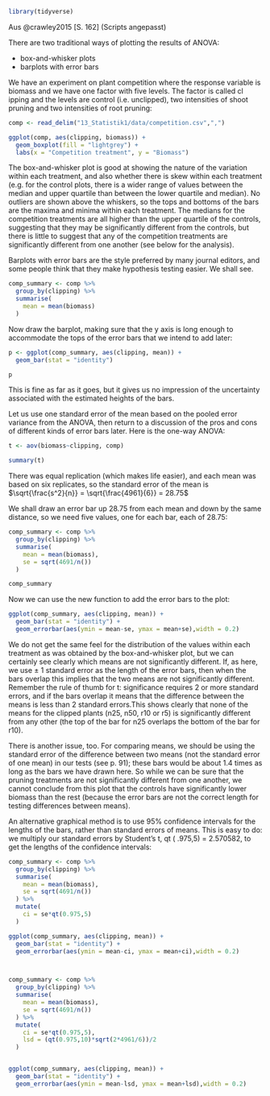 
```r
library(tidyverse)
```



Aus @crawley2015 [S. 162] (Scripts angepasst)

There are two traditional ways of plotting the results of ANOVA:

- box-and-whisker plots
- barplots with error bars

We have an experiment on plant competition where the response variable is biomass and we have one factor with five levels. The factor is called cl ipping and the levels are control (i.e. unclipped), two intensities of shoot pruning and two intensities of root pruning:

```r
comp <- read_delim("13_Statistik1/data/competition.csv",",")

ggplot(comp, aes(clipping, biomass)) +
  geom_boxplot(fill = "lightgrey") +
  labs(x = "Competition treatment", y = "Biomass")


```

The box-and-whisker plot is good at showing the nature of the variation within each treatment, and also whether there is skew within each treatment (e.g. for the control plots, there is a wider range of values between the median and upper quartile than between the lower quartile and median). No outliers are shown above the whiskers, so the tops and bottoms of the bars are the maxima and minima within each treatment. The medians for the competition treatments are all higher than the upper quartile of the controls, suggesting that they may be significantly different from the controls, but there is little to suggest that any of the competition treatments are significantly different from one another (see below for the analysis).

Barplots with error bars are the style preferred by many journal editors, and some people think that they make hypothesis testing easier. We shall see.
```r
comp_summary <- comp %>% 
  group_by(clipping) %>%
  summarise(
    mean = mean(biomass)
  )
```


Now draw the barplot, making sure that the y axis is long enough to accommodate the tops of the error bars that we intend to add later:


```r

p <- ggplot(comp_summary, aes(clipping, mean)) +
  geom_bar(stat = "identity")

p
```

This is fine as far as it goes, but it gives us no impression of the uncertainty associated with the estimated heights of the bars. 

Let us use one standard error of the mean based on the pooled error variance from the ANOVA, then return to a discussion of the pros and cons of different kinds of error bars later. Here is the one-way ANOVA:

```r
t <- aov(biomass~clipping, comp)

summary(t)

```

There was equal replication (which makes life easier), and each mean was based on six replicates, so the standard error of the mean is $\sqrt{\frac{s^2}{n}} = \sqrt{\frac{4961}{6}} = 28.75$

We shall draw an error bar up 28.75 from each mean and down by the same distance, so we need five values, one for each bar, each of 28.75:

```r
comp_summary <- comp %>% 
  group_by(clipping) %>%
  summarise(
    mean = mean(biomass),
    se = sqrt(4691/n())
  )

comp_summary

```
Now we can use the new function to add the error bars to the plot:
```r
ggplot(comp_summary, aes(clipping, mean)) +
  geom_bar(stat = "identity") +
  geom_errorbar(aes(ymin = mean-se, ymax = mean+se),width = 0.2)


```

We do not get the same feel for the distribution of the values within each treatment as was obtained by the box-and-whisker plot, but we can certainly see clearly which means are not significantly different. If, as here, we use ± 1 standard error as the length of the error bars, then when the bars overlap this implies that the two means are not significantly different. Remember the rule of thumb for t: significance requires 2 or more standard errors, and if the bars overlap it means that the difference between the means is less than 2 standard errors.This shows clearly that none of the means for the clipped plants (n25, n50, r10 or r5) is significantly different from any other (the top of the bar for n25 overlaps the bottom of the bar for r10).

There is another issue, too. For comparing means, we should be using the standard error of the difference between two means (not the standard error of one mean) in our tests (see p. 91); these bars would be about 1.4 times as long as the bars we have drawn here. So while we can be sure that the pruning treatments are not significantly different from one another, we cannot conclude from this plot that the controls have significantly lower biomass than the rest (because the error bars are not the correct length for testing differences between means).

An alternative graphical method is to use 95% confidence intervals for the lengths of the bars, rather than standard errors of means. This is easy to do: we multiply our standard errors by Student’s t, qt ( .975,5) = 2.570582, to get the lengths of the confidence intervals:

```r






comp_summary <- comp %>% 
  group_by(clipping) %>%
  summarise(
    mean = mean(biomass),
    se = sqrt(4691/n())
  ) %>%
  mutate(
    ci = se*qt(0.975,5)
  )

ggplot(comp_summary, aes(clipping, mean)) +
  geom_bar(stat = "identity") +
  geom_errorbar(aes(ymin = mean-ci, ymax = mean+ci),width = 0.2)



comp_summary <- comp %>% 
  group_by(clipping) %>%
  summarise(
    mean = mean(biomass),
    se = sqrt(4691/n())
  ) %>%
  mutate(
    ci = se*qt(0.975,5),
    lsd = (qt(0.975,10)*sqrt(2*4961/6))/2
  )


ggplot(comp_summary, aes(clipping, mean)) +
  geom_bar(stat = "identity") +
  geom_errorbar(aes(ymin = mean-lsd, ymax = mean+lsd),width = 0.2)
```

